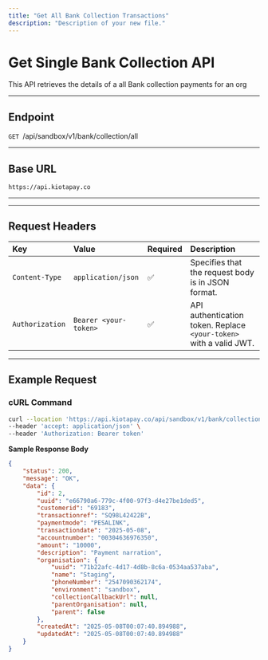 ```yaml
---
title: "Get All Bank Collection Transactions"
description: "Description of your new file."
---
```


# Get Single Bank Collection API

This API retrieves the details of a all Bank collection payments for an org

---

## **Endpoint**

`GET `/api/sandbox/v1/bank/collection/all

---

## **Base URL**

`https://api.kiotapay.co`

---

---

## **Request Headers**

| Key             | Value                 | Required | Description                                                        |
| :-------------- | :-------------------- | :------- | :----------------------------------------------------------------- |
| `Content-Type`  | `application/json`    | ✅        | Specifies that the request body is in JSON format.                 |
| `Authorization` | `Bearer <your-token>` | ✅        | API authentication token. Replace `<your-token>` with a valid JWT. |

---

## **Example Request**

### **cURL Command**

```bash
curl --location 'https://api.kiotapay.co/api/sandbox/v1/bank/collection/all' \
--header 'accept: application/json' \
--header 'Authorization: Bearer token'
```

**Sample Response Body**

```json
{
    "status": 200,
    "message": "OK",
    "data": {
        "id": 2,
        "uuid": "e66790a6-779c-4f00-97f3-d4e27be1ded5",
        "customerid": "69183",
        "transactionref": "SQ98L42422B",
        "paymentmode": "PESALINK",
        "transactiondate": "2025-05-08",
        "accountnumber": "00304636976350",
        "amount": "10000",
        "description": "Payment narration",
        "organisation": {
            "uuid": "71b22afc-4d17-4d8b-8c6a-0534aa537aba",
            "name": "Staging",
            "phoneNumber": "2547090362174",
            "environment": "sandbox",
            "collectionCallbackUrl": null,
            "parentOrganisation": null,
            "parent": false
        },
        "createdAt": "2025-05-08T00:07:40.894988",
        "updatedAt": "2025-05-08T00:07:40.894988"
    }
}
```